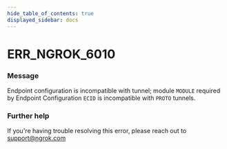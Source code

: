 ```yaml
---
hide_table_of_contents: true
displayed_sidebar: docs
---
```



# ERR_NGROK_6010

### Message

Endpoint configuration is incompatible with tunnel; module `MODULE` required by Endpoint Configuration `ECID` is incompatible with `PROTO` tunnels.

### Further help

If you're having trouble resolving this error, please reach out to [support@ngrok.com](mailto:support@ngrok.com?subject=Help%20with%20ERR_NGROK_6010)

<ErrorDetails error="err_ngrok_6010" />
